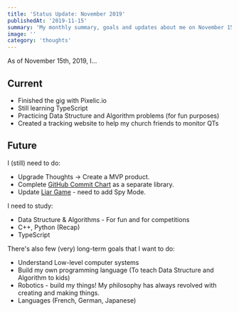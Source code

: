 ```yaml
---
title: 'Status Update: November 2019'
publishedAt: '2019-11-15'
summary: 'My monthly summary, goals and updates about me on November 15th, 2019'
image: ''
category: 'thoughts'
---
```


As of November 15th, 2019, I...

## Current

* Finished the gig with Pixelic.io
* Still learning TypeScript
* Practicing Data Structure and Algorithm problems (for fun purposes)
* Created a tracking website to help my church friends to monitor QTs

## Future

I (still) need to do:

* Upgrade Thoughts -> Create a MVP product.
* Complete [GitHub Commit Chart](https://github.com/withoutwax/Commit-Chart-Generator) as a separate library.
* Update [Liar Game](https://github.com/withoutwax/Liar-Game) - need to add Spy Mode.

I need to study:

* Data Structure & Algorithms - For fun and for competitions
* C++, Python (Recap)
* TypeScript

There's also few (very) long-term goals that I want to do:

* Understand Low-level computer systems
* Build my own programming language (To teach Data Structure and Algorithm to kids)
* Robotics - build my things! My philosophy has always revolved with creating and making things.
* Languages (French, German, Japanese)
